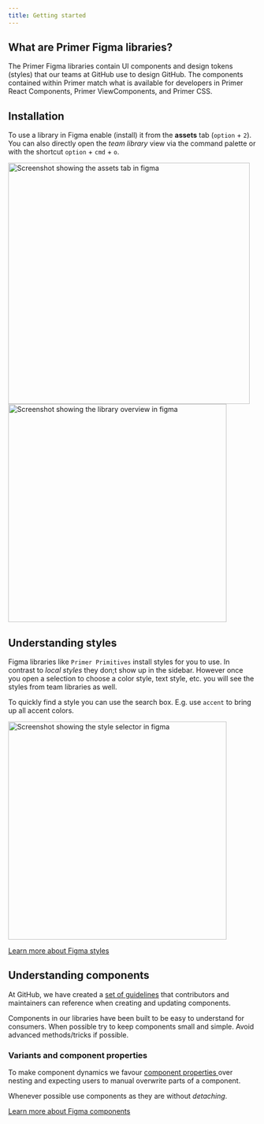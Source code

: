 ```yaml
---
title: Getting started
---
```


## What are Primer Figma libraries?
The Primer Figma libraries contain UI components and design tokens (styles) that our teams at GitHub use to design GitHub. The components contained within Primer match what is available for developers in Primer React Components, Primer ViewComponents, and Primer CSS.

## Installation
To use a library in Figma enable (install) it from the **assets** tab (`option` + `2`).
You can also directly open the *team library* view via the command palette or with the shortcut `option` + `cmd` + `o`.

<ImageBox caption="Navigate to the assets tab in the left sidebar and press the book icon to open the libraries overview.">
  <img
    width="490"
    alt="Screenshot showing the assets tab in figma"
    src="https://user-images.githubusercontent.com/813754/221525999-d0278cec-d79c-40fc-8150-532f97549dc8.png"
  />
</ImageBox>

<ImageBox caption="Enable all libraries you need in your file.">
  <img
    width="443"
    alt="Screenshot showing the library overview in figma"
    src="https://user-images.githubusercontent.com/813754/221527802-76638b6b-be81-4c87-b3e8-63d543537a9c.png"
  />
</ImageBox>


## Understanding styles
Figma libraries like `Primer Primitives` install styles for you to use. In contrast to *local styles* they don;t show up in the sidebar.
However once you open a selection to choose a color style, text style, etc. you will see the styles from team libraries as well.

To quickly find a style you can use the search box. E.g. use `accent` to bring up all accent colors.

<ImageBox caption="Color style selector and color style selector with search for 'accent'">
  <img
    width="443"
    alt="Screenshot showing the style selector in figma"
    src="https://user-images.githubusercontent.com/813754/221531315-605cba02-de29-4834-a01b-ef8dc391fe21.png"
  />
</ImageBox>

<a href="https://help.figma.com/hc/en-us/articles/360039238753-Styles-in-Figma">Learn more about Figma styles <LinkExternalIcon /></a>

## Understanding components
At GitHub, we have created a [set of guidelines](https://github.com/primer/figma/blob/main/docs/authoring-components.md) that contributors and maintainers can reference when creating and updating components.

Components in our libraries have been built to be easy to understand for consumers. When possible try to keep components small and simple. Avoid advanced methods/tricks if possible. 

### Variants and component properties
To make component dynamics we favour [component properties <LinkExternalIcon />](https://help.figma.com/hc/en-us/articles/5579474826519-Explore-component-properties) over nesting and expecting users to manual overwrite parts of a component. 

Whenever possible use components as they are without *detaching*.

<a href="https://help.figma.com/hc/en-us/articles/360038662654-Guide-to-components-in-Figma">Learn more about Figma components <LinkExternalIcon /></a>
